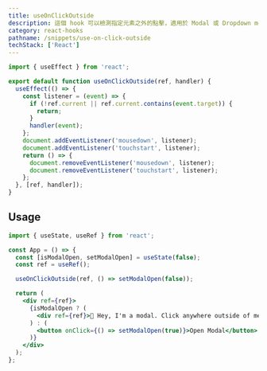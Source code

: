 ```yaml
---
title: useOnClickOutside
description: 這個 hook 可以檢測指定元素之外的點擊，適用於 Modal 或 Dropdown menus 的元件在點擊元件以外的元素時自動關閉。
category: react-hooks
pathname: /snippets/use-on-click-outside
techStack: ['React']
---
```


```jsx
import { useEffect } from 'react';

export default function useOnClickOutside(ref, handler) {
  useEffect(() => {
    const listener = (event) => {
      if (!ref.current || ref.current.contains(event.target)) {
        return;
      }
      handler(event);
    };
    document.addEventListener('mousedown', listener);
    document.addEventListener('touchstart', listener);
    return () => {
      document.removeEventListener('mousedown', listener);
      document.removeEventListener('touchstart', listener);
    };
  }, [ref, handler]);
}
```

## Usage

```jsx
import { useState, useRef } from 'react';

const App = () => {
  const [isModalOpen, setModalOpen] = useState(false);
  const ref = useRef();

  useOnClickOutside(ref, () => setModalOpen(false));

  return (
    <div ref={ref}>
      {isModalOpen ? (
        <div ref={ref}>👋 Hey, I'm a modal. Click anywhere outside of me to close.</div>
      ) : (
        <button onClick={() => setModalOpen(true)}>Open Modal</button>
      )}
    </div>
  );
};
```
